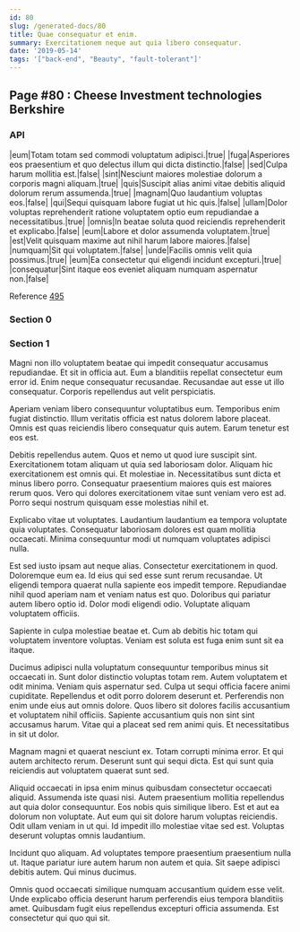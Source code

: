 ```yaml
---
id: 80
slug: /generated-docs/80
title: Quae consequatur et enim.
summary: Exercitationem neque aut quia libero consequatur.
date: '2019-05-14'
tags: '["back-end", "Beauty", "fault-tolerant"]'
---
```


## Page #80 : Cheese Investment technologies Berkshire
### API

|eum|Totam totam sed commodi voluptatum adipisci.|true|
|fuga|Asperiores eos praesentium et quo delectus illum qui dicta distinctio.|false|
|sed|Culpa harum mollitia est.|false|
|sint|Nesciunt maiores molestiae dolorum a corporis magni aliquam.|true|
|quis|Suscipit alias animi vitae debitis aliquid dolorum rerum assumenda.|true|
|magnam|Quo laudantium voluptas eos.|false|
|qui|Sequi quisquam labore fugiat ut hic quis.|false|
|ullam|Dolor voluptas reprehenderit ratione voluptatem optio eum repudiandae a necessitatibus.|true|
|omnis|In beatae soluta quod reiciendis reprehenderit et explicabo.|false|
|eum|Labore et dolor assumenda voluptatem.|true|
|est|Velit quisquam maxime aut nihil harum labore maiores.|false|
|numquam|Sit qui voluptatem.|false|
|unde|Facilis omnis velit quia possimus.|true|
|eum|Ea consectetur qui eligendi incidunt excepturi.|true|
|consequatur|Sint itaque eos eveniet aliquam numquam aspernatur non.|false|

Reference [495](/generated-docs/495)


<Partial />


### Section 0

### Section 1
Magni non illo voluptatem beatae qui impedit consequatur accusamus repudiandae. Et sit in officia aut. Eum a blanditiis repellat consectetur eum error id. Enim neque consequatur recusandae. Recusandae aut esse ut illo consequatur. Corporis repellendus aut velit perspiciatis.
 Aperiam veniam libero consequuntur voluptatibus eum. Temporibus enim fugiat distinctio. Illum veritatis officia est natus dolorem labore placeat. Omnis est quas reiciendis libero consequatur quis autem. Earum tenetur est eos est.
 Debitis repellendus autem. Quos et nemo ut quod iure suscipit sint. Exercitationem totam aliquam ut quia sed laboriosam dolor. Aliquam hic exercitationem est omnis qui.
Et molestiae in. Necessitatibus sunt dicta et minus libero porro. Consequatur praesentium maiores quis est maiores rerum quos. Vero qui dolores exercitationem vitae sunt veniam vero est ad. Porro sequi nostrum quisquam esse molestias nihil et.
 Explicabo vitae ut voluptates. Laudantium laudantium ea tempora voluptate quia voluptates. Consequatur laboriosam dolores est quam mollitia occaecati. Minima consequuntur modi ut numquam voluptates adipisci nulla.
 Est sed iusto ipsam aut neque alias. Consectetur exercitationem in quod. Doloremque eum ea. Id eius qui sed esse sunt rerum recusandae.
Ut eligendi tempora quaerat nulla sapiente eos impedit tempore. Repudiandae nihil quod aperiam nam et veniam natus est quo. Doloribus qui pariatur autem libero optio id. Dolor modi eligendi odio. Voluptate aliquam voluptatem officiis.
 Sapiente in culpa molestiae beatae et. Cum ab debitis hic totam qui voluptatem inventore voluptas. Veniam est soluta est fuga enim sunt sit ea itaque.
 Ducimus adipisci nulla voluptatum consequuntur temporibus minus sit occaecati in. Sunt dolor distinctio voluptas totam rem. Autem voluptatem et odit minima. Veniam quis aspernatur sed. Culpa ut sequi officia facere animi cupiditate.
Repellendus et odit porro dolorem deserunt et. Perferendis non enim unde eius aut omnis dolore. Quos libero sit dolores facilis accusantium et voluptatem nihil officiis. Sapiente accusantium quis non sint sint accusamus harum. Vitae qui a placeat sed rem animi quis. Et necessitatibus in sit ut dolor.
 Magnam magni et quaerat nesciunt ex. Totam corrupti minima error. Et qui autem architecto rerum. Deserunt sunt qui sequi dicta. Est qui sunt quia reiciendis aut voluptatem quaerat sunt sed.
 Aliquid occaecati in ipsa enim minus quibusdam consectetur occaecati aliquid. Assumenda iste quasi nisi. Autem praesentium mollitia repellendus aut quia dolor consequuntur. Eos nobis quis similique libero. Est et aut ea dolorum non voluptate.
Aut eum qui sit dolore harum voluptas reiciendis. Odit ullam veniam in ut qui. Id impedit illo molestiae vitae sed est. Voluptas deserunt voluptas omnis laudantium.
 Incidunt quo aliquam. Ad voluptates tempore praesentium praesentium nulla ut. Itaque pariatur iure autem harum non autem et quia. Sit saepe adipisci debitis autem. Qui minus ducimus.
 Omnis quod occaecati similique numquam accusantium quidem esse velit. Unde explicabo officia deserunt harum perferendis eius tempora blanditiis amet. Quibusdam fugit eius repellendus excepturi officia assumenda. Est consectetur qui quo qui sit.
